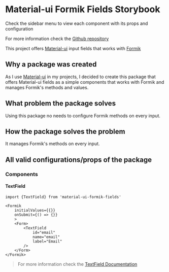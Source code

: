 
<Meta title="Introduction" />

# Material-ui Formik Fields Storybook

Check the sidebar menu to view each component with its props and configuration

For more information check the [Github repository](https://github.com/RabahZeineddine/material-ui-formik-fields.git)

This project offers [Material-ui](https://material-ui.com/) input fields that works with [Formik](https://formik.org/)

## Why a package was created

As I use [Material-ui](https://material-ui.com/) in my projects, I decided to create this package that offers Material-ui fields as a simple components that works with Formik and manages Formik's methods and values.

## What problem the package solves

Using this package no needs to configure Formik methods on every input.

## How the package solves the problem

It manages Formik's methods on every input.

## All valid configurations/props of the package

### Components

#### TextField

```TSX
import {TextField} from 'material-ui-formik-fields'

<Formik
    initialValues={{}}
    onSubmit={() => {}}
    >
    <Form>
        <TextField
            id="email"
            name="email"
            label="Email"
        />
    </Form>
</Formik>
```

> For more information check the [TextField Documentation](src/components/TextField.stories.tsx?path=/docs/textfield--default)
